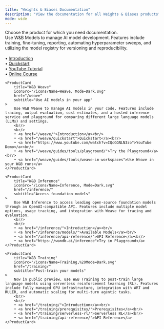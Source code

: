 ```yaml
---
title: "Weights & Biases Documentation"
description: "View the documentation for all Weights & Biases products"
mode: wide
---
```


<HomeWrapper>
<Banner home title="Weights & Biases Documentation" background="/images/support/support_banner.png">
Choose the product for which you need documentation.
</Banner>
<div className="grid grid-cols-1 md:grid-cols-2 gap-4">
    <ProductCard
        title="W&B Models"
        iconSrc="/icons/Name=Models, Mode=Dark.svg"
        href="/models"
        subtitle="Develop AI models"
    >
        Use W&B Models to manage AI model development. Features include training, fine-tuning, reporting, automating hyperparameter sweeps, and utilizing the model registry for versioning and reproducibility.
        <br/>
        <br/>
        • <a href="/models/">Introduction</a><br/>
        • <a href="/models/quickstart/">Quickstart</a><br/>
        • <a href="https://www.youtube.com/watch?v=tHAFujRhZLA">YouTube Tutorial</a><br/>
        • <a href="https://wandb.ai/site/courses/101/">Online Course</a>
    </ProductCard>

    <ProductCard
        title="W&B Weave"
        iconSrc="/icons/Name=Weave, Mode=Dark.svg"
        href="/weave"
        subtitle="Use AI models in your app"
    >   
        Use W&B Weave to manage AI models in your code. Features include tracing, output evaluation, cost estimates, and a hosted inference service and playground for comparing different large language models (LLMs) and settings.
        <br/>
        <br/>
        • <a href="/weave/">Introduction</a><br/>
        • <a href="/weave/quickstart">Quickstart</a><br/>
        • <a href="https://www.youtube.com/watch?v=IQcGGNLN3zo">YouTube Demo</a><br/>
        • <a href="/weave/guides/tools/playground/">Try the Playground</a><br/>
        • <a href="/weave/guides/tools/weave-in-workspaces">Use Weave in your W&B runs</a>
    </ProductCard>
    
    <ProductCard
        title="W&B Inference"
        iconSrc="/icons/Name=Inference, Mode=Dark.svg"
        href="/inference/"
        subtitle="Access foundation models"
    >
        Use W&B Inference to access leading open-source foundation models through an OpenAI-compatible API. Features include multiple model options, usage tracking, and integration with Weave for tracing and evaluation.
        <br/>
        <br/>
        • <a href="/inference/">Introduction</a><br/>
        • <a href="/inference/models/">Available Models</a><br/>
        • <a href="/inference/api-reference/">API Reference</a><br/>
        • <a href="https://wandb.ai/inference">Try in Playground</a>
    </ProductCard>

    <ProductCard
        title="W&B Training"
        iconSrc="/icons/Name=Training,%20Mode=Dark.svg"
        href="/training/"
        subtitle="Post-train your models"
    >
        Now in public preview, use W&B Training to post-train large language models using serverless reinforcement learning (RL). Features include fully managed GPU infrastructure, integration with ART and RULER, and automatic scaling for multi-turn agentic tasks.
        <br/>
        <br/>
        • <a href="/training/">Introduction</a><br/>
        • <a href="/training/prerequisites/">Prerequisites</a><br/>
        • <a href="/training/serverless-rl/">Serverless RL</a><br/>
        • <a href="/training/api-reference/">API Reference</a>
    </ProductCard>
</div>
</HomeWrapper>